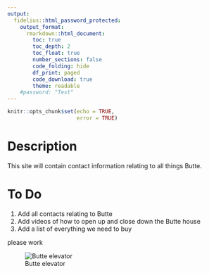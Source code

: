 ```yaml
---
output:
  fidelius::html_password_protected:
    output_format:
      rmarkdown::html_document:
        toc: true
        toc_depth: 2
        toc_float: true
        number_sections: false
        code_folding: hide
        df_print: paged
        code_download: true
        theme: readable
    #password: "Test"
---
```


```r
knitr::opts_chunk$set(echo = TRUE,
                      error = TRUE)
```

# Description

This site will contain contact information relating to all things Butte.


# To Do

1. Add all contacts relating to Butte
1. Add videos of how to open up and close down the Butte house
1. Add a list of everything we need to buy 

please work

![Butte elevator](Images/elevator.png)

